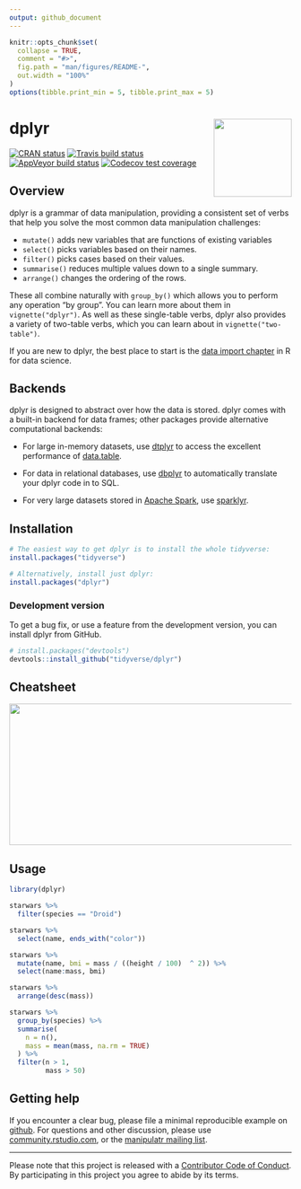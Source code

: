 ```yaml
---
output: github_document
---
```


<!-- README.md is generated from README.Rmd. Please edit that file -->

```r
knitr::opts_chunk$set(
  collapse = TRUE,
  comment = "#>",
  fig.path = "man/figures/README-",
  out.width = "100%"
)
options(tibble.print_min = 5, tibble.print_max = 5)
```

# dplyr <a href='https://dplyr.tidyverse.org'><img src='man/figures/logo.png' align="right" height="139" /></a>

<!-- badges: start -->
[![CRAN status](https://www.r-pkg.org/badges/version/dplyr)](https://cran.r-project.org/package=dplyr)
[![Travis build status](https://travis-ci.org/tidyverse/dplyr.svg?branch=master)](https://travis-ci.org/tidyverse/dplyr)
[![AppVeyor build status](https://ci.appveyor.com/api/projects/status/github/tidyverse/dplyr?branch=master&svg=true)](https://ci.appveyor.com/project/tidyverse/dplyr)
[![Codecov test coverage](https://codecov.io/gh/tidyverse/dplyr/branch/master/graph/badge.svg)](https://codecov.io/gh/tidyverse/dplyr?branch=master)
<!-- badges: end -->

## Overview

dplyr is a grammar of data manipulation, providing a consistent set of verbs that help you solve the most common data manipulation challenges:

* `mutate()` adds new variables that are functions of existing variables
* `select()` picks variables based on their names.
* `filter()` picks cases based on their values.
* `summarise()` reduces multiple values down to a single summary.
* `arrange()` changes the ordering of the rows.

These all combine naturally with `group_by()` which allows you to perform any operation "by group". You can learn more about them in `vignette("dplyr")`. As well as these single-table verbs, dplyr also provides a variety of two-table verbs, which you can learn about in `vignette("two-table")`.

If you are new to dplyr, the best place to start is the [data import chapter](http://r4ds.had.co.nz/transform.html) in R for data science.

## Backends

dplyr is designed to abstract over how the data is stored. dplyr comes with a built-in backend for data frames; other packages provide alternative computational backends:

* For large in-memory datasets, use [dtplyr](http://dbplyr.tidyverse.org/)
  to access the excellent performance of [data.table](http://r-datatable.com/).
  
* For data in relational databases, use [dbplyr](http://dbplyr.tidyverse.org/) 
  to automatically translate your dplyr code in to SQL.
  
* For very large datasets stored in [Apache Spark](https://spark.apache.org), 
  use [sparklyr](https://spark.rstudio.com).

## Installation

```r
# The easiest way to get dplyr is to install the whole tidyverse:
install.packages("tidyverse")

# Alternatively, install just dplyr:
install.packages("dplyr")
```

### Development version

To get a bug fix, or use a feature from the development version, you can install 
dplyr from GitHub.

```r
# install.packages("devtools")
devtools::install_github("tidyverse/dplyr")
```

## Cheatsheet

<a href="https://github.com/rstudio/cheatsheets/blob/master/data-transformation.pdf"><img src="https://raw.githubusercontent.com/rstudio/cheatsheets/master/pngs/thumbnails/data-transformation-cheatsheet-thumbs.png" width="630" height="252"/></a>  

## Usage

```r
library(dplyr)

starwars %>% 
  filter(species == "Droid")

starwars %>% 
  select(name, ends_with("color"))

starwars %>% 
  mutate(name, bmi = mass / ((height / 100)  ^ 2)) %>%
  select(name:mass, bmi)

starwars %>% 
  arrange(desc(mass))

starwars %>%
  group_by(species) %>%
  summarise(
    n = n(),
    mass = mean(mass, na.rm = TRUE)
  ) %>%
  filter(n > 1,
         mass > 50)
```

## Getting help

If you encounter a clear bug, please file a minimal reproducible example on [github](https://github.com/tidyverse/dplyr/issues). For questions and other discussion, please use [community.rstudio.com](https://community.rstudio.com/), or the [manipulatr mailing list](https://groups.google.com/group/manipulatr).

---
Please note that this project is released with a [Contributor Code of Conduct](https://dplyr.tidyverse.org/CODE_OF_CONDUCT).
By participating in this project you agree to abide by its terms.
